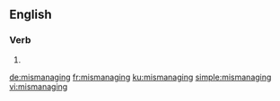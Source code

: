 ==English==

===Verb===
{{head|en|present participle}}

# {{present participle of|mismanage|lang=en|nocat=1}}

[[de:mismanaging]]
[[fr:mismanaging]]
[[ku:mismanaging]]
[[simple:mismanaging]]
[[vi:mismanaging]]